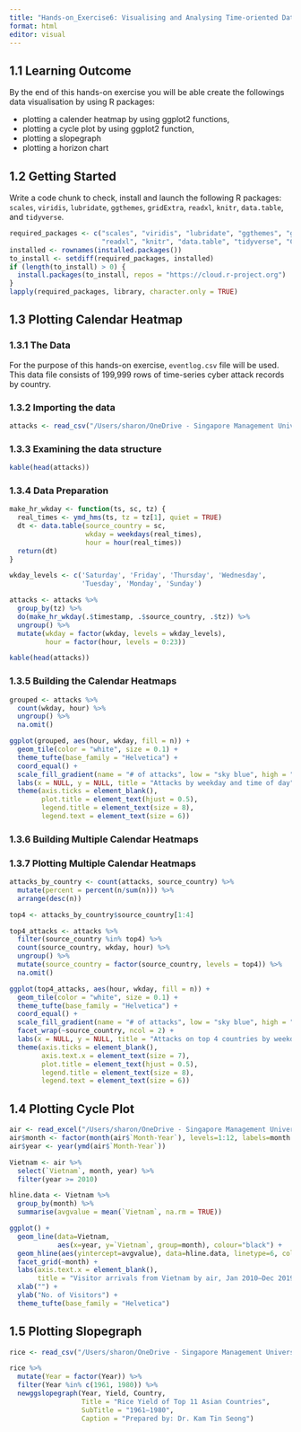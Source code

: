 ```yaml
---
title: "Hands-on_Exercise6: Visualising and Analysing Time-oriented Data"
format: html
editor: visual
---
```


## 1.1 Learning Outcome

By the end of this hands-on exercise you will be able create the followings data visualisation by using R packages:

-   plotting a calender heatmap by using ggplot2 functions,
-   plotting a cycle plot by using ggplot2 function,
-   plotting a slopegraph
-   plotting a horizon chart

## 1.2 Getting Started

Write a code chunk to check, install and launch the following R packages: `scales`, `viridis`, `lubridate`, `ggthemes`, `gridExtra`, `readxl`, `knitr`, `data.table`, and `tidyverse`.

```r
required_packages <- c("scales", "viridis", "lubridate", "ggthemes", "gridExtra", 
                       "readxl", "knitr", "data.table", "tidyverse", "CGPfunctions")
installed <- rownames(installed.packages())
to_install <- setdiff(required_packages, installed)
if (length(to_install) > 0) {
  install.packages(to_install, repos = "https://cloud.r-project.org")
}
lapply(required_packages, library, character.only = TRUE)
```

## 1.3 Plotting Calendar Heatmap

### 1.3.1 The Data

For the purpose of this hands-on exercise, `eventlog.csv` file will be used. This data file consists of 199,999 rows of time-series cyber attack records by country.

### 1.3.2 Importing the data

```r
attacks <- read_csv("/Users/sharon/OneDrive - Singapore Management University/isss608data/hands-on_exercise6/eventlog.csv")
```

### 1.3.3 Examining the data structure

```r
kable(head(attacks))
```

### 1.3.4 Data Preparation

```r
make_hr_wkday <- function(ts, sc, tz) {
  real_times <- ymd_hms(ts, tz = tz[1], quiet = TRUE)
  dt <- data.table(source_country = sc,
                   wkday = weekdays(real_times),
                   hour = hour(real_times))
  return(dt)
}

wkday_levels <- c('Saturday', 'Friday', 'Thursday', 'Wednesday', 
                  'Tuesday', 'Monday', 'Sunday')

attacks <- attacks %>%
  group_by(tz) %>%
  do(make_hr_wkday(.$timestamp, .$source_country, .$tz)) %>%
  ungroup() %>%
  mutate(wkday = factor(wkday, levels = wkday_levels),
         hour = factor(hour, levels = 0:23))

kable(head(attacks))
```

### 1.3.5 Building the Calendar Heatmaps

```r
grouped <- attacks %>% 
  count(wkday, hour) %>% 
  ungroup() %>% 
  na.omit()

ggplot(grouped, aes(hour, wkday, fill = n)) + 
  geom_tile(color = "white", size = 0.1) + 
  theme_tufte(base_family = "Helvetica") + 
  coord_equal() +
  scale_fill_gradient(name = "# of attacks", low = "sky blue", high = "dark blue") +
  labs(x = NULL, y = NULL, title = "Attacks by weekday and time of day") +
  theme(axis.ticks = element_blank(),
        plot.title = element_text(hjust = 0.5),
        legend.title = element_text(size = 8),
        legend.text = element_text(size = 6))
```

### 1.3.6 Building Multiple Calendar Heatmaps

### 1.3.7 Plotting Multiple Calendar Heatmaps

```r
attacks_by_country <- count(attacks, source_country) %>%
  mutate(percent = percent(n/sum(n))) %>%
  arrange(desc(n))

top4 <- attacks_by_country$source_country[1:4]

top4_attacks <- attacks %>%
  filter(source_country %in% top4) %>%
  count(source_country, wkday, hour) %>%
  ungroup() %>%
  mutate(source_country = factor(source_country, levels = top4)) %>%
  na.omit()

ggplot(top4_attacks, aes(hour, wkday, fill = n)) + 
  geom_tile(color = "white", size = 0.1) + 
  theme_tufte(base_family = "Helvetica") + 
  coord_equal() +
  scale_fill_gradient(name = "# of attacks", low = "sky blue", high = "dark blue") +
  facet_wrap(~source_country, ncol = 2) +
  labs(x = NULL, y = NULL, title = "Attacks on top 4 countries by weekday and time of day") +
  theme(axis.ticks = element_blank(),
        axis.text.x = element_text(size = 7),
        plot.title = element_text(hjust = 0.5),
        legend.title = element_text(size = 8),
        legend.text = element_text(size = 6))
```

## 1.4 Plotting Cycle Plot

```r
air <- read_excel("/Users/sharon/OneDrive - Singapore Management University/isss608data/hands-on_exercise6/arrivals_by_air.xlsx")
air$month <- factor(month(air$`Month-Year`), levels=1:12, labels=month.abb, ordered=TRUE) 
air$year <- year(ymd(air$`Month-Year`))

Vietnam <- air %>% 
  select(`Vietnam`, month, year) %>%
  filter(year >= 2010)

hline.data <- Vietnam %>% 
  group_by(month) %>%
  summarise(avgvalue = mean(`Vietnam`, na.rm = TRUE))

ggplot() + 
  geom_line(data=Vietnam,
            aes(x=year, y=`Vietnam`, group=month), colour="black") +
  geom_hline(aes(yintercept=avgvalue), data=hline.data, linetype=6, colour="red", size=0.5) + 
  facet_grid(~month) +
  labs(axis.text.x = element_blank(),
       title = "Visitor arrivals from Vietnam by air, Jan 2010–Dec 2019") +
  xlab("") +
  ylab("No. of Visitors") +
  theme_tufte(base_family = "Helvetica")
```

## 1.5 Plotting Slopegraph

```r
rice <- read_csv("/Users/sharon/OneDrive - Singapore Management University/isss608data/hands-on_exercise6/rice.csv")

rice %>% 
  mutate(Year = factor(Year)) %>%
  filter(Year %in% c(1961, 1980)) %>%
  newggslopegraph(Year, Yield, Country,
                  Title = "Rice Yield of Top 11 Asian Countries",
                  SubTitle = "1961–1980",
                  Caption = "Prepared by: Dr. Kam Tin Seong")
```
